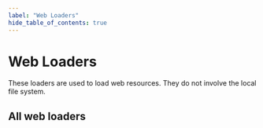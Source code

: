 ```yaml
---
label: "Web Loaders"
hide_table_of_contents: true
---
```


# Web Loaders

These loaders are used to load web resources. They do not involve the local file system.


## All web loaders

<IndexTable />
